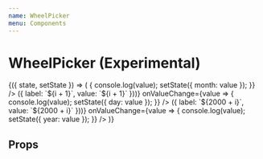 ```yaml
---
name: WheelPicker
menu: Components
---
```



# WheelPicker (Experimental)

<Playground>
  <State initial={{ month: 'March', day: '15', year: '2019' }}>
    {({ state, setState }) => (
      <Box flexDirection="row">
        <WheelPicker
          value={state.month}
          data={[
            { label: 'January', value: 'January' },
            { label: 'February', value: 'February' },
            { label: 'March', value: 'March' },
            { label: 'April', value: 'April' },
            { label: 'May', value: 'May' },
            { label: 'June', value: 'June' },
            { label: 'July', value: 'July' },
            { label: 'August', value: 'August' },
            { label: 'September', value: 'September' },
            { label: 'October', value: 'October' },
            { label: 'November', value: 'November' },
            { label: 'December', value: 'December' },
          ]}
          onValueChange={value => {
            console.log(value);
            setState({ month: value });
          }}
        />
        <WheelPicker
          value={state.day}
          data={new Array(31)
            .fill(0)
            .map((v, i) => ({ label: `${i + 1}`, value: `${i + 1}` }))}
          onValueChange={value => {
            console.log(value);
            setState({ day: value });
          }}
        />
        <WheelPicker
          value={state.year}
          data={new Array(50)
            .fill(0)
            .map((v, i) => ({ label: `${2000 + i}`, value: `${2000 + i}` }))}
          onValueChange={value => {
            console.log(value);
            setState({ year: value });
          }}
        />
      </Box>
    )}
  </State>
</Playground>

## Props

<Props of={WheelPicker} />
